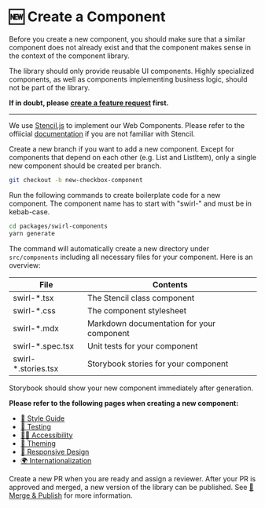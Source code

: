 
<Meta title="Contributions/Create a Component" />

# 🆕 Create a Component

Before you create a new component, you should make sure that a similar component
does not already exist and that the component makes sense in the context of the
component library.

The library should only provide reusable UI components. Highly specialized
components, as well as components implementing business logic, should not be
part of the library.

**If in doubt, please
[create a feature request](https://github.com/getflip/swirl/issues/new/choose)
first.**

<hr />

We use [Stencil.js](https://stenciljs.com/) to implement our Web Components.
Please refer to the offiicial [documentation](https://stenciljs.com/docs/api) if
you are not familiar with Stencil.

Create a new branch if you want to add a new component. Except for components
that depend on each other (e.g. List and ListItem), only a single new component
should be created per branch.

```bash
git checkout -b new-checkbox-component
```

Run the following commands to create boilerplate code for a new component. The
component name has to start with "swirl-" and must be in kebab-case.

```bash
cd packages/swirl-components
yarn generate
```

The command will automatically create a new directory under `src/components`
including all necessary files for your component. Here is an overview:

| File                 | Contents                                  |
| -------------------- | ----------------------------------------- |
| swirl-\*.tsx         | The Stencil class component               |
| swirl-\*.css         | The component stylesheet                  |
| swirl-\*.mdx         | Markdown documentation for your component |
| swirl-\*.spec.tsx    | Unit tests for your component             |
| swirl-\*.stories.tsx | Storybook stories for your component      |

Storybook should show your new component immediately after generation.

**Please refer to the following pages when creating a new component:**

- [💅 Style Guide](?path=/docs/requirements-style-guide--page)
- [🤖 Testing](?path=/docs/requirements-testing--page)
- [🧏‍♀️ Accessibility](?path=/docs/requirements-accessibility--page)
- [🌈 Theming](?path=/docs/requirements-theming--page)
- [📱 Responsive Design](?path=/docs/requirements-responsive-design--page)
- [🌍 Internationalization](?path=/docs/requirements-internationalization--page)

Create a new PR when you are ready and assign a reviewer. After your PR is
approved and merged, a new version of the library can be published. See
[🏁 Merge & Publish](?path=/docs/contributions-merge-publish--page) for more
information.
